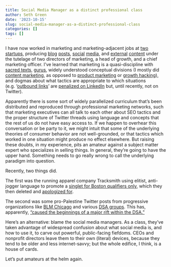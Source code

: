 ```yaml
---
title: Social Media Manager as a distinct professional class
author: Seth Green
date: '2023-10-15'
slug: social-media-manager-as-a-distinct-professional-class
categories: []
tags: []
---
```


I have now worked in marketing and marketing-adjacent jobs at [two](https://codeocean.com/) [startups](https://glodollar.org/), producing [blog](https://www.glodollar.org/articles/glo-zero-poverty-and-the-sdgs) [posts](https://medium.com/codeocean/two-welcome-innovations-in-liu-and-salganik-2019-successes-and-struggles-with-computational-b4ef1a4311f2), [social](https://twitter.com/glodollar/status/1580906280599724032) [media](https://twitter.com/CodeOceanHQ/status/989193597294665729), and [external](https://forum.effectivealtruism.org/posts/EAiwxZN4Jiyup8d9G/glo-dollar-an-ethical-stablecoin-model-potential-impact-and) [content](https://www.cambridge.org/core/blog/2018/12/21/public-and-private-benefits-to-practicing-open-science/) under the tutelage of two directors of marketing, a head of growth, and a chief marketing officer. I've learned that marketing is a quasi-discipline with [sacred texts](https://monzo.com/tone-of-voice/), [gurus](https://seths.blog/), widely understood conceptual divisions (I mostly did [content marketing](https://mailchimp.com/marketing-glossary/content-marketing/), as opposed to [product marketing](https://blog.hubspot.com/marketing/product-marketing) or [growth hacking](https://www.optimizely.com/optimization-glossary/growth-hacking/)), and dogmas about what tactics are appropriate to which situations (e.g. '[outbound links](https://www.semrush.com/blog/outbound-links/)' are [penalized on LinkedIn](https://prdaily.com/linkedin-algorithm-update-company-page/) but, until recently, not on Twitter). 

Apparently there is some sort of widely parallelized curriculum that's been distributed and reproduced through professional marketing networks, such that marketing executives can all talk to each other about SEO tactics and the proper structure of Twitter threads using language and concepts that the rest of us do not have easy access to. If we happen to overhear this conversation or be party to it, we might intuit that some of the underlying theories of consumer behavior are not well-grounded, or that tactics which worked in one situation might produce no effect elsewhere. But raising these doubts, in my experience, pits an amateur against a subject matter expert who specializes in selling things. In general, they're going to have the upper hand. Something needs to go really wrong to call the underlying paradigm into question.

Recently, two things did.

The first was the running apparel company Tracksmith using elitist, anti-jogger language to promote a [singlet for Boston qualifiers only](https://runnersworld.com/news/a45486207/tracksmith-boston-marathon-qualifier-singlet-controversy/), which they then deleted and [apologized for](https://www.instagram.com/p/Cx_rR3_Lj67/0).

The second was some pro-Palestine Twitter posts from progressive organizations like [BLM Chicago](https://www.hindustantimes.com/world-news/black-lives-matter-chicago-says-they-aren-t-proud-of-now-deleted-post-supporting-hamas-attack-on-israel-101697086107172.html) and various [DSA groups](https://www.timesofisrael.com/us-democrats-lash-socialist-organization-for-backing-rally-supporting-hamas-attack/). This has, apparently, ["caused the beginnings of a major rift within the DSA."](https://www.politico.com/news/2023/10/11/dsa-rally-aoc-israel-00121060)

Here's an alternative: blame the social media managers. As a class, they've taken advantage of widespread confusion about what social media is, and how to use it, to carve out powerful, public-facing fiefdoms. CEOs and nonprofit directors leave them to their own (literal) devices, because they tend to be older and less internet-savvy; but the whole edifice, I think, is a house of cards. 

Let's put amateurs at the helm again. 
 
